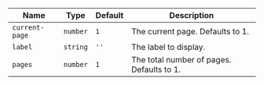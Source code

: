 
  | Name | Type | Default | Description |
| --- | --- | --- | --- |
| `current-page` | `number` | `1` | The current page. Defaults to 1. |
| `label` | `string` | `''` | The label to display. |
| `pages` | `number` | `1` | The total number of pages. Defaults to 1. |

